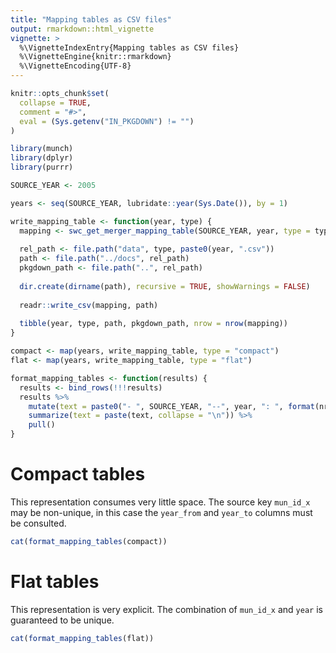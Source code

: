 ```yaml
---
title: "Mapping tables as CSV files"
output: rmarkdown::html_vignette
vignette: >
  %\VignetteIndexEntry{Mapping tables as CSV files}
  %\VignetteEngine{knitr::rmarkdown}
  %\VignetteEncoding{UTF-8}
---
```


```r
knitr::opts_chunk$set(
  collapse = TRUE,
  comment = "#>",
  eval = (Sys.getenv("IN_PKGDOWN") != "")
)
```

```r
library(munch)
library(dplyr)
library(purrr)
```

```r
SOURCE_YEAR <- 2005

years <- seq(SOURCE_YEAR, lubridate::year(Sys.Date()), by = 1)

write_mapping_table <- function(year, type) {
  mapping <- swc_get_merger_mapping_table(SOURCE_YEAR, year, type = type)
  
  rel_path <- file.path("data", type, paste0(year, ".csv"))
  path <- file.path("../docs", rel_path)
  pkgdown_path <- file.path("..", rel_path)
  
  dir.create(dirname(path), recursive = TRUE, showWarnings = FALSE)
  
  readr::write_csv(mapping, path)
  
  tibble(year, type, path, pkgdown_path, nrow = nrow(mapping))
}

compact <- map(years, write_mapping_table, type = "compact")
flat <- map(years, write_mapping_table, type = "flat")

format_mapping_tables <- function(results) {
  results <- bind_rows(!!!results)
  results %>% 
    mutate(text = paste0("- ", SOURCE_YEAR, "--", year, ": ", format(nrow, big.mark = "'"), " rows ([csv](", pkgdown_path, "))")) %>% 
    summarize(text = paste(text, collapse = "\n")) %>% 
    pull()
}
```

# Compact tables

This representation consumes very little space.
The source key `mun_id_x` may be non-unique, in this case the `year_from` and `year_to` columns must be consulted.

```r
cat(format_mapping_tables(compact))
```


# Flat tables

This representation is very explicit.
The combination of `mun_id_x` and `year` is guaranteed to be unique.

```r
cat(format_mapping_tables(flat))
```
